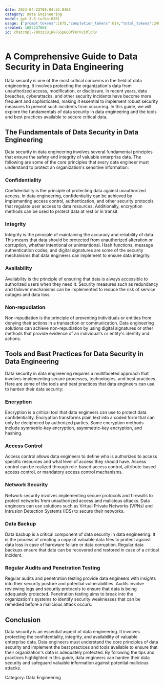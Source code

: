 ```yaml
---
date: 2023-04-23T08:04:52.846Z
category: Data Engineering
model: gpt-3.5-turbo-0301
usage: {"prompt_tokens":1675,"completion_tokens":814,"total_tokens":2489}
created: 1682237068
id: chatcmpl-78Ozs5O1HkFG5pGCQfFOPRviMlcRv
---
```


# A Comprehensive Guide to Data Security in Data Engineering

Data security is one of the most critical concerns in the field of data engineering. It involves protecting the organization's data from unauthorized access, modification, or disclosure. In recent years, data breaches, cyberattacks, and other security incidents have become more frequent and sophisticated, making it essential to implement robust security measures to prevent such incidents from occurring. In this guide, we will explore the fundamentals of data security in data engineering and the tools and best practices available to secure critical data.

## The Fundamentals of Data Security in Data Engineering

Data security in data engineering involves several fundamental principles that ensure the safety and integrity of valuable enterprise data. The following are some of the core principles that every data engineer must understand to protect an organization's sensitive information:

### Confidentiality
Confidentiality is the principle of protecting data against unauthorized access. In data engineering, confidentiality can be achieved by implementing access control, authentication, and other security protocols that regulate user access to data resources. Additionally, encryption methods can be used to protect data at rest or in transit.

### Integrity
Integrity is the principle of maintaining the accuracy and reliability of data. This means that data should be protected from unauthorized alteration or corruption, whether intentional or unintentional. Hash functions, message authentication codes, and digital signatures are some of the security mechanisms that data engineers can implement to ensure data integrity.

### Availability
Availability is the principle of ensuring that data is always accessible to authorized users when they need it. Security measures such as redundancy and failover mechanisms can be implemented to reduce the risk of service outages and data loss.

### Non-repudiation
Non-repudiation is the principle of preventing individuals or entities from denying their actions in a transaction or communication. Data engineering solutions can achieve non-repudiation by using digital signatures or other methods that provide evidence of an individual's or entity's identity and actions.

## Tools and Best Practices for Data Security in Data Engineering

Data security in data engineering requires a multifaceted approach that involves implementing secure processes, technologies, and best practices. Here are some of the tools and best practices that data engineers can use to harden their data security:

### Encryption
Encryption is a critical tool that data engineers can use to protect data confidentiality. Encryption transforms plain text into a coded form that can only be deciphered by authorized parties. Some encryption methods include symmetric-key encryption, asymmetric-key encryption, and hashing.

### Access Control
Access control allows data engineers to define who is authorized to access specific resources and what level of access they should have. Access control can be realized through role-based access control, attribute-based access control, or mandatory access control mechanisms.

### Network Security
Network security involves implementing secure protocols and firewalls to protect networks from unauthorized access and malicious attacks. Data engineers can use solutions such as Virtual Private Networks (VPNs) and Intrusion Detection Systems (IDS) to secure their networks.

### Data Backup
Data backup is a critical component of data security in data engineering. It is the process of creating a copy of valuable data files to protect against data loss in case of hardware failure or data corruption. Regular data backups ensure that data can be recovered and restored in case of a critical incident.

### Regular Audits and Penetration Testing
Regular audits and penetration testing provide data engineers with insights into their security posture and potential vulnerabilities. Audits involve reviewing logs and security protocols to ensure that data is being adequately protected. Penetration testing aims to break into the organization's systems to identify security weaknesses that can be remedied before a malicious attack occurs.

## Conclusion

Data security is an essential aspect of data engineering. It involves protecting the confidentiality, integrity, and availability of valuable enterprise data. Data engineers must understand the core principles of data security and implement the best practices and tools available to ensure that their organization's data is adequately protected. By following the tips and practices highlighted in this guide, data engineers can harden their data security and safeguard valuable information against potential malicious attacks.

Category: Data Engineering